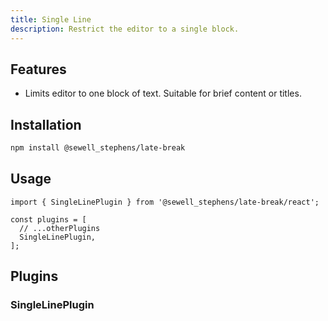 ```yaml
---
title: Single Line
description: Restrict the editor to a single block.
---
```


<ComponentPreview name="playground-demo" id="singleline" />

<PackageInfo>

## Features

- Limits editor to one block of text. Suitable for brief content or titles.

</PackageInfo>

## Installation

```bash
npm install @sewell_stephens/late-break
```

## Usage

```tsx
import { SingleLinePlugin } from '@sewell_stephens/late-break/react';

const plugins = [
  // ...otherPlugins
  SingleLinePlugin,
];
```

## Plugins

### SingleLinePlugin
